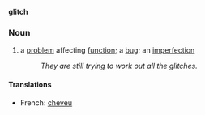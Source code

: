 '''glitch'''
===Noun===
# a [[problem]] affecting [[function]]; a [[bug]]; an [[imperfect]]ion
#:''They are still trying to work out all the glitches.''

====Translations====
*French: [[cheveu]]